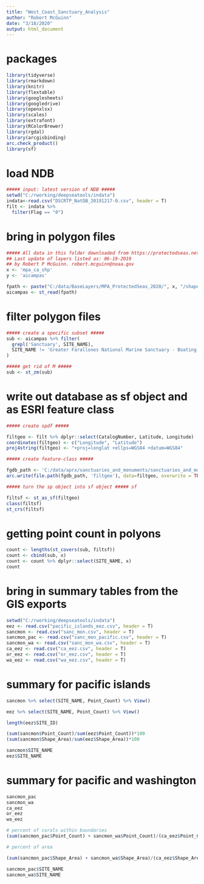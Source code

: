 ```yaml
---
title: "West_Coast_Sanctuary_Analysis"
author: "Robert McGuinn"
date: "3/18/2020"
output: html_document 
---
```


# packages

``` r
library(tidyverse)
library(rmarkdown)
library(knitr)
library(flextable)
library(googlesheets)
library(googledrive)
library(openxlsx)
library(scales)
library(extrafont)
library(RColorBrewer)
library(rgdal)
library(arcgisbinding)
arc.check_product()
library(sf)

```

# load NDB

``` r
##### input: latest version of NDB #####
setwd("C:/rworking/deepseatools/indata")
indata<-read.csv("DSCRTP_NatDB_20191217-0.csv", header = T)
filt <- indata %>%
  filter(Flag == "0")

```

# bring in polygon files

```r
##### All data in this folder downloaded from https://protectedseas.net/mpa-downloads on 20200124
## Last update of layers listed as: 06-19-2019
## by Robert P McGuinn. robert.mcguinn@noaa.gov
x <- 'mpa_ca_shp'
y <- 'aicampas'

fpath <- paste("C:/data/BaseLayers/MPA_ProtectedSeas_2020/", x, "/shapefile/", y, "_attributes/", y, "_attributes.shp", sep='')
aicampas <- st_read(fpath)

```

# filter polygon files

```r
##### create a specific subset ##### 
sub <- aicampas %>% filter(
  grepl('Sanctuary', SITE_NAME),
  SITE_NAME != 'Greater Farallones National Marine Sanctuary - Boating Restricted Areas'
)

##### get rid of M #####
sub <- st_zm(sub)
```

# write out database as sf object and as ESRI feature class

```r

##### create spdf #####

filtgeo <- filt %>% dplyr::select(CatalogNumber, Latitude, Longitude)
coordinates(filtgeo) <- c("Longitude", "Latitude")
proj4string(filtgeo) <- "+proj=longlat +ellps=WGS84 +datum=WGS84"

##### create feature-class #####

fgdb_path <- 'C:/data/aprx/sanctuaries_and_monuments/sanctuaries_and_monutments.gdb'
arc.write(file.path(fgdb_path, 'filtgeo'), data=filtgeo, overwrite = TRUE)

##### turn the sp object into sf object ##### sf

filtsf <- st_as_sf(filtgeo)
class(filtsf)
st_crs(filtsf)

```

# getting point count in polyons

```r
count <- lengths(st_covers(sub, filtsf))
count <- cbind(sub, x)
count <- count %>% dplyr::select(SITE_NAME, x)
count
```

# bring in summary tables from the GIS exports

```r

setwd("C:/rworking/deepseatools/indata")
eez <- read.csv("pacific_islands_eez.csv", header = T)
sancmon <- read.csv("sanc_mon.csv", header = T)
sancmon_pac <- read.csv("sanc_mon_pacific.csv", header = T)
sancmon_wa <- read.csv("sanc_mon_wa.csv", header = T)
ca_eez <- read.csv("ca_eez.csv", header = T)
or_eez <- read.csv("or_eez.csv", header = T)
wa_eez <- read.csv("wa_eez.csv", header = T)

```

# summary for pacific islands

```r

sancmon %>% select(SITE_NAME, Point_Count) %>% View()

eez %>% select(SITE_NAME, Point_Count) %>% View()

length(eez$SITE_ID)

(sum(sancmon$Point_Count)/sum(eez$Point_Count))*100
(sum(sancmon$Shape_Area)/sum(eez$Shape_Area))*100

sancmon$SITE_NAME
eez$SITE_NAME

```


# summary for pacific and washington 

```r
sancmon_pac
sancmon_wa 
ca_eez 
or_eez 
wa_eez 

# percent of corals within boundaries 
(sum(sancmon_pac$Point_Count) + sancmon_wa$Point_Count)/(ca_eez$Point_Count + or_eez$Point_Count + wa_eez$Point_Count) * 100

# percent of area 

(sum(sancmon_pac$Shape_Area) + sancmon_wa$Shape_Area)/(ca_eez$Shape_Area + or_eez$Shape_Area + wa_eez$Shape_Area) * 100

sancmon_pac$SITE_NAME
sancmon_wa$SITE_NAME




```





